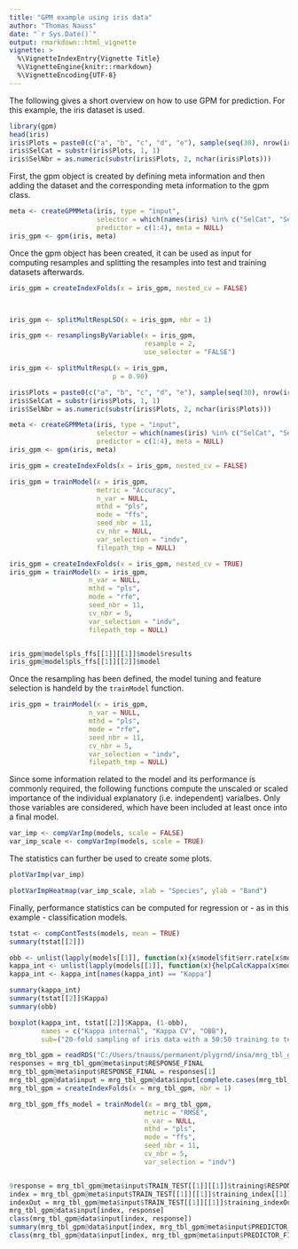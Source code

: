 ```yaml
---
title: "GPM example using iris data"
author: "Thomas Nauss"
date: "`r Sys.Date()`"
output: rmarkdown::html_vignette
vignette: >
  %\VignetteIndexEntry{Vignette Title}
  %\VignetteEngine{knitr::rmarkdown}
  %\VignetteEncoding{UTF-8}
---
```

The following gives a short overview on how to use GPM for prediction. For this
example, the iris dataset is used.
```r
library(gpm)
head(iris)
iris$Plots = paste0(c("a", "b", "c", "d", "e"), sample(seq(30), nrow(iris), replace = TRUE))
iris$SelCat = substr(iris$Plots, 1, 1)
iris$SelNbr = as.numeric(substr(iris$Plots, 2, nchar(iris$Plots)))
```

First, the gpm object is created by defining meta information and then adding
the dataset and the corresponding meta information to the gpm class.
```r
meta <- createGPMMeta(iris, type = "input",
                      selector = which(names(iris) %in% c("SelCat", "SelNbr")), response = 5, 
                      predictor = c(1:4), meta = NULL)
iris_gpm <- gpm(iris, meta)
```

Once the gpm object has been created, it can be used as input for computing
resamples and splitting the resamples into test and training datasets afterwards.
```r
iris_gpm = createIndexFolds(x = iris_gpm, nested_cv = FALSE)



iris_gpm <- splitMultRespLSO(x = iris_gpm, nbr = 1)

iris_gpm <- resamplingsByVariable(x = iris_gpm, 
                                  resample = 2, 
                                  use_selector = "FALSE")

iris_gpm <- splitMultRespL(x = iris_gpm, 
                          p = 0.90)
```

```r
iris$Plots = paste0(c("a", "b", "c", "d", "e"), sample(seq(30), nrow(iris), replace = TRUE))
iris$SelCat = substr(iris$Plots, 1, 1)
iris$SelNbr = as.numeric(substr(iris$Plots, 2, nchar(iris$Plots)))

meta <- createGPMMeta(iris, type = "input",
                      selector = which(names(iris) %in% c("SelCat", "SelNbr")), response = 5, 
                      predictor = c(1:4), meta = NULL)
iris_gpm <- gpm(iris, meta)

iris_gpm = createIndexFolds(x = iris_gpm, nested_cv = FALSE)

iris_gpm = trainModel(x = iris_gpm,
                      metric = "Accuracy",
                      n_var = NULL, 
                      mthd = "pls",
                      mode = "ffs",
                      seed_nbr = 11, 
                      cv_nbr = NULL,
                      var_selection = "indv",
                      filepath_tmp = NULL)

iris_gpm = createIndexFolds(x = iris_gpm, nested_cv = TRUE)
iris_gpm = trainModel(x = iris_gpm,
                    n_var = NULL, 
                    mthd = "pls",
                    mode = "rfe",
                    seed_nbr = 11, 
                    cv_nbr = 5,
                    var_selection = "indv",
                    filepath_tmp = NULL)


iris_gpm@model$pls_ffs[[1]][[1]]$model$results
iris_gpm@model$pls_ffs[[1]][[2]]$model
```

Once the resampling has been defined, the model tuning and feature selection is
handeld by the ``trainModel`` function.
```r
iris_gpm = trainModel(x = iris_gpm,
                    n_var = NULL, 
                    mthd = "pls",
                    mode = "rfe",
                    seed_nbr = 11, 
                    cv_nbr = 5,
                    var_selection = "indv",
                    filepath_tmp = NULL)
```

Since some information related to the model and its performance is commonly
required, the following functions compute the unscaled or scaled importance of
the individual explanatory (i.e. independent) varialbes. Only those variables are
considered, which have been included at least once into a final model.
```r
var_imp <- compVarImp(models, scale = FALSE)
var_imp_scale <- compVarImp(models, scale = TRUE)

```

The statistics can further be used to create some plots.
```r
plotVarImp(var_imp)

plotVarImpHeatmap(var_imp_scale, xlab = "Species", ylab = "Band")

```

Finally, performance statistics can be computed for regression or - as in this example - classification models.
```r
tstat <- compContTests(models, mean = TRUE)
summary(tstat[[2]])
```


```r
obb <- unlist(lapply(models[[1]], function(x){x$model$fit$err.rate[x$model$fit$ntree,1]}))
kappa_int <- unlist(lapply(models[[1]], function(x){helpCalcKappa(x$model$fit$confusion)}))
kappa_int <- kappa_int[names(kappa_int) == "Kappa"]

summary(kappa_int)
summary(tstat[[2]]$Kappa)
summary(obb)

boxplot(kappa_int, tstat[[2]]$Kappa, (1-obb),
        names = c("Kappa internal", "Kappa CV", "OBB"),
        sub=("20-fold sampling of iris data with a 50:50 training to test ratio."))
```

```r
mrg_tbl_gpm = readRDS("C:/Users/tnauss/permanent/plygrnd/insa/mrg_tbl_gpm_ffs_all_taxa.rds")
responses = mrg_tbl_gpm@meta$input$RESPONSE_FINAL
mrg_tbl_gpm@meta$input$RESPONSE_FINAL = responses[1]
mrg_tbl_gpm@data$input = mrg_tbl_gpm@data$input[complete.cases(mrg_tbl_gpm@data$input[,mrg_tbl_gpm@meta$input$RESPONSE_FINAL]), ]
mrg_tbl_gpm = createIndexFolds(x = mrg_tbl_gpm, nbr = 1) 

mrg_tbl_gpm_ffs_model = trainModel(x = mrg_tbl_gpm,
                                  metric = "RMSE",
                                  n_var = NULL,
                                  mthd = "pls",
                                  mode = "ffs",
                                  seed_nbr = 11,
                                  cv_nbr = 5,
                                  var_selection = "indv") 


9response = mrg_tbl_gpm@meta$input$TRAIN_TEST[[1]][[1]]$training$RESPONSE
index = mrg_tbl_gpm@meta$input$TRAIN_TEST[[1]][[1]]$training_index[[1]]
indexOut = mrg_tbl_gpm@meta$input$TRAIN_TEST[[1]][[1]]$training_indexOut[[1]]
mrg_tbl_gpm@data$input[index, response]
class(mrg_tbl_gpm@data$input[index, response])
summary(mrg_tbl_gpm@data$input[index, mrg_tbl_gpm@meta$input$PREDICTOR_FINAL])
class(mrg_tbl_gpm@data$input[index, mrg_tbl_gpm@meta$input$PREDICTOR_FINAL])

```
